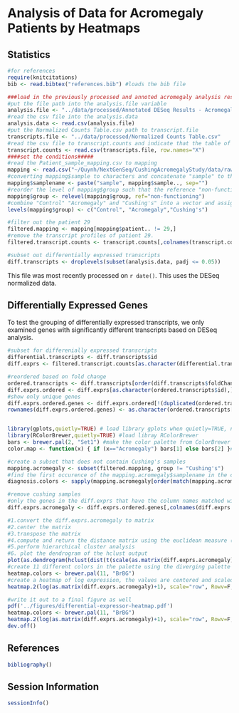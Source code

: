 Analysis of Data for Acromegaly Patients by Heatmaps
=============================================================

Statistics
----------

```r
#for references
require(knitcitations)
bib <- read.bibtex("references.bib") #loads the bib file

###load in the previously processed and annoted acromegaly analysis results###
#put the file path into the analysis.file variable
analysis.file <- "../data/processed/Annotated DESeq Results - Acromegaly.csv"
#read the csv file into the analysis.data
analysis.data <- read.csv(analysis.file)
#put the Normalized Counts Table.csv path to transcript.file
transcripts.file <- "../data/processed/Normalized Counts Table.csv"
#read the csv file to transcript.counts and indicate that the table of column containing the row names is "X"???
transcript.counts <- read.csv(transcripts.file, row.names="X")
####set the conditions#####
#read the Patient_sample_mapping.csv to mapping
mapping <- read.csv("~/Quynh/NextGenSeq/CushingAcromegalyStudy/data/raw/patient_sample_mapping.csv")
#converting mapping$sample to characters and concatenate "sample" to the mapping$sample values without space
mapping$samplename <- paste("sample", mapping$sample.., sep="")
#reorder the level of mapping$group such that the reference "non-functioning" is first and the others are moved down
mapping$group <- relevel(mapping$group, ref="non-functioning")
#combine "Control" "Acromegaly" and "Cushing's" into a vector and assign this vector as levels of mapping$group
levels(mapping$group) <- c("Control", "Acromegaly","Cushing's")

#filter out the patient 29 
filtered.mapping <- mapping[mapping$patient.. != 29,]
#remove the transcript profiles of patient 29.
filtered.transcript.counts <- transcript.counts[,colnames(transcript.counts) != mapping[mapping$patient.. == 29,]$samplename]

#subset out differentially expressed transcripts
diff.transcripts <- droplevels(subset(analysis.data, padj <= 0.05))
```
This file was most recently processed on ```r date()```.  This uses the DESeq normalized data.


Differentially Expressed Genes
----------------------------------

To test the grouping of differentially expressed transcripts, we only examined genes with significantly different transcripts based on DESeq analysis.

```r

#subset for differenially expressed transcripts
differential.transcripts <- diff.transcripts$id
diff.exprs <- filtered.transcript.counts[as.character(differential.transcripts),]

#reordered based on fold change
ordered.transcripts <- diff.transcripts[order(diff.transcripts$foldChange),]
diff.exprs.ordered <- diff.exprs[as.character(ordered.transcripts$id),]
#show only unique genes
diff.exprs.ordered.genes <- diff.exprs.ordered[!(duplicated(ordered.transcripts$external_gene_id, incomparables=F)),]
rownames(diff.exprs.ordered.genes) <- as.character(ordered.transcripts[!(duplicated(ordered.transcripts$external_gene_id, incomparables=F)),]$external_gene_id)


library(gplots,quietly=TRUE) # load library gplots when quietly=TRUE, no message confirming package loading or no errors/warnings are printed.
library(RColorBrewer,quietly=TRUE) #load libray RColorBrewer 
bars <- brewer.pal(2, "Set1") #make the color palette from ColorBrewer avalaible as R palettes
color.map <- function(x) { if (x=="Acromegaly") bars[1] else bars[2] }#if x is Acromegaly, then return palette color 1 else 2.

#create a subset that does not contain Cushing's samples
mapping.acromegaly <- subset(filtered.mapping, group != "Cushing's")
#find the first occurence of the mapping.acromegaly$samplename in the column names of diff.exprs, then sort by these returned occurences and get the "group"" value (i.e. acromegaly, control, or cushing's) for each of these occurence in order.  Sapply returns a vector of color palette to each of the elements in the list that contains the "group" values.  
diagnosis.colors <- sapply(mapping.acromegaly[order(match(mapping.acromegaly$samplename,colnames(diff.exprs))),]$group, FUN=color.map)

#remove cushing samples
#only the genes in the diff.exprs that have the column names matched with the samplename in the mapping.acromegaly will be selected.
diff.exprs.acromegaly <- diff.exprs.ordered.genes[,colnames(diff.exprs.ordered.genes) %in% mapping.acromegaly$samplename]

#1.convert the diff.exprs.acromegaly to matrix
#2.center the matrix
#3.transpose the matrix
#4.compute and return the distance matrix using the euclidean measure (by default)
#5.perform hierarchical cluster analysis
#6. plot the dendrogram of the hclust output
plot(as.dendrogram(hclust(dist(t(scale(as.matrix(diff.exprs.acromegaly)))))))
#create 11 different colors in the palette using the diverging palette named "BrBG".  The diverging palette put equal emphasis on mid-range critical values and extremes at both ends of the data range.
heatmap.colors <- brewer.pal(11, "BrBG")
#create a heatmap of log expression, the values are centered and scaled in the row direction, the color names for a horizontal side bar is the diagnosis.colors, color for the image is heatmap.colors, margins is a vector of 6 rows and 6 cols for column and row names, respectively.
heatmap.2(log(as.matrix(diff.exprs.acromegaly)+1), scale="row", Rowv=F, ColSideColors=diagnosis.colors, col=heatmap.colors, density.info="none", trace="none", labCol=F, margins=c(6,6))

#write it out to a final figure as well
pdf('../figures/differential-expressor-heatmap.pdf')
heatmap.colors <- brewer.pal(11, "BrBG")
heatmap.2(log(as.matrix(diff.exprs.acromegaly)+1), scale="row", Rowv=F, ColSideColors=diagnosis.colors, col=heatmap.colors, density.info="none", trace="none", labCol=F, margins=c(6,6))
dev.off()
```

References
-----------
```r
bibliography()
```

Session Information
-------------------
```r
sessionInfo()
```

